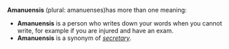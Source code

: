 '''Amanuensis''' (plural: amanuenses)has more than one meaning:
*'''Amanuensis''' is a person who writes down your words when you cannot write, for example if you are injured and have an exam.
*'''Amanuensis''' is a synonym of ''[[secretary]]''.
